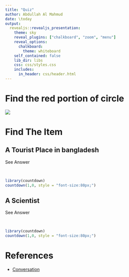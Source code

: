 ```yaml
---
title: "Quiz"
author: Abdullah Al Mahmud
date: \today
output: 
  revealjs::revealjs_presentation:
    theme: sky
    reveal_plugins: ["chalkboard", "zoom", "menu"]
    reveal_options:
      chalkboard:
        theme: whiteboard
    self_contained: false
    lib_dir: libs
    css: css/styles.css
    includes:
      in_header: css/header.html
---
```


# Find the red portion of circle

![](img/red-circle.png)

# Find The Item

## A Tourist Place in bangladesh

<div onclick="klikaj('tour')"><span>See Answer</span></div>
<div id="tour" style="visibility: hidden">
The Sundarbans
</div>
<script>
function klikaj(i) {
    document.getElementById(i).style.visibility='visible';
}
</script>

```r
library(countdown)
countdown(1,0, style = "font-size:80px;")
```

## A Scientist

<div onclick="klikaj('Scientist')"><span>See Answer</span></div>
<div id="Scientist" style="visibility: hidden">
Galileo Galilei
</div>
<script>
function klikaj(i) {
    document.getElementById(i).style.visibility='visible';
}
</script>

```r
library(countdown)
countdown(1,0, style = "font-size:80px;")
```

# References

- [Conversation](https://theconversation.com/paradoxes-of-probability-and-other-statistical-strangeness-74440)